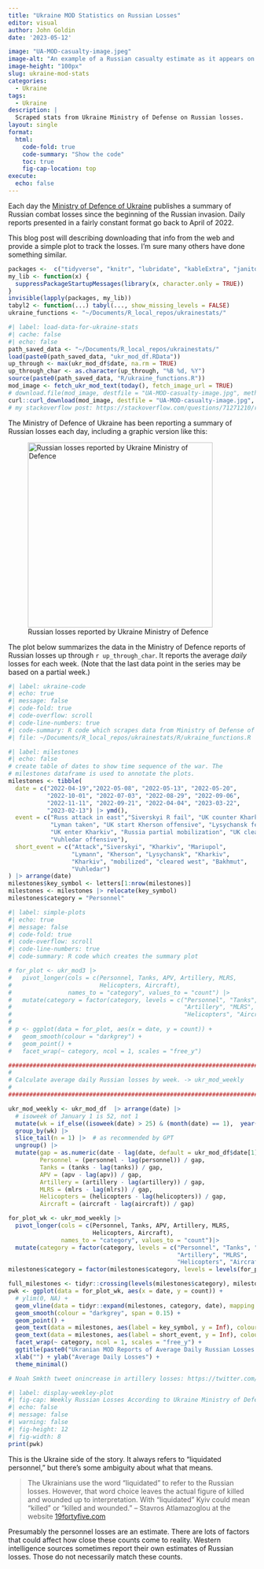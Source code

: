 ```yaml
---
title: "Ukraine MOD Statistics on Russian Losses"
editor: visual
author: John Goldin
date: '2023-05-12'

image: "UA-MOD-casualty-image.jpeg"
image-alt: "An example of a Russian casualty estimate as it appears on the Ukranian Ministry of Defense site"
image-height: "100px"
slug: ukraine-mod-stats
categories:
  - Ukraine
tags:
  - Ukraine
description: |
  Scraped stats from Ukraine Ministry of Defense on Russian losses.
layout: single
format:
  html:
    code-fold: true
    code-summary: "Show the code"
    toc: true
    fig-cap-location: top
execute: 
  echo: false
---
```


Each day the [Ministry of Defence of Ukraine](https://www.mil.gov.ua/en/news) publishes a summary of Russian combat losses since the beginning of the Russian invasion. Daily reports presented in a fairly constant format go back to April of 2022.

This blog post will describing downloading that info from the web and provide a simple plot to track the losses. I'm sure many others have done something similar.

```r
packages <-  c("tidyverse", "knitr", "lubridate", "kableExtra", "janitor", "hms", "kableExtra", "patchwork")
my_lib <- function(x) {
  suppressPackageStartupMessages(library(x, character.only = TRUE))
}
invisible(lapply(packages, my_lib))
tabyl2 <- function(...) tabyl(..., show_missing_levels = FALSE)
ukraine_functions <- "~/Documents/R_local_repos/ukrainestats/"
```

```r
#| label: load-data-for-ukraine-stats
#| cache: false
#| echo: false
path_saved_data <- "~/Documents/R_local_repos/ukrainestats/"
load(paste0(path_saved_data, "ukr_mod_df.RData"))
up_through <- max(ukr_mod_df$date, na.rm = TRUE)
up_through_char <- as.character(up_through, "%B %d, %Y")
source(paste0(path_saved_data, "R/ukraine_functions.R"))
mod_image <- fetch_ukr_mod_text(today(), fetch_image_url = TRUE)
# download.file(mod_image, destfile = "UA-MOD-casualty-image.jpg", method = "libcurl")
curl::curl_download(mod_image, destfile = "UA-MOD-casualty-image.jpg", quiet = TRUE)
# my stackoverflow post: https://stackoverflow.com/questions/71271210/r-markdown-cannot-open-url-when-using-download-file/76302352#76302352
```

The Ministry of Defence of Ukraine has been reporting a summary of Russian losses each day, including a graphic version like this:

![Russian losses reported by Ukraine Ministry of Defence](UA-MOD-casualty-image.jpg){width="376"}

The plot below summarizes the data in the Ministry of Defence reports of Russian losses
up through `r up_through_char`.
It reports the average *daily* losses for each week. (Note that the last data point in the
series may be based on a partial week.)




```r
#| label: ukraine-code
#| echo: true
#| message: false
#| code-fold: true
#| code-overflow: scroll
#| code-line-numbers: true
#| code-summary: R code which scrapes data from Ministry of Defense of Ukraine
#| file: ~/Documents/R_local_repos/ukrainestats/R/ukraine_functions.R
```

```r
#| label: milestones
#| echo: false
# create table of dates to show time sequence of the war. The
# milestones dataframe is used to annotate the plots.
milestones <- tibble(
  date = c("2022-04-19","2022-05-08", "2022-05-13", "2022-05-20", 
           "2022-10-01", "2022-07-03", "2022-08-29", "2022-09-06", 
           "2022-11-11", "2022-09-21", "2022-04-04", "2023-03-22",
           "2023-02-13") |> ymd(),
  event = c("Russ attack in east","Siverskyi R fail", "UK counter Kharkiv", "Mariupol Fell",
            "Lyman taken", "UK start Kherson offensive", "Lysychansk fell", "Kharkiv offensive", 
            "UK enter Kharkiv", "Russia partial mobilization", "UK cleared west", "2nd Zelinsky visit to Bakhmut",
            "Vuhledar offensive"),
  short_event = c("Attack","Siverskyi", "Kharkiv", "Mariupol", 
                  "Lymann", "Kherson", "Lysychansk", "Kharkiv", 
                  "Kharkiv", "mobilized", "cleared west", "Bakhmut",
                  "Vuhledar")
) |> arrange(date)
milestones$key_symbol <- letters[1:nrow(milestones)]
milestones <- milestones |> relocate(key_symbol)
milestones$category = "Personnel"
```

```r
#| label: simple-plots
#| echo: true
#| message: false
#| code-fold: true
#| code-overflow: scroll
#| code-line-numbers: true
#| code-summary: R code which creates the summary plot

# for_plot <- ukr_mod3 |> 
#   pivot_longer(cols = c(Personnel, Tanks, APV, Artillery, MLRS,
#                         Helicopters, Aircraft), 
#                names_to = "category", values_to = "count") |> 
#   mutate(category = factor(category, levels = c("Personnel", "Tanks", "APV",
#                                                 "Artillery", "MLRS", 
#                                                 "Helicopters", "Aircraft")))
# 
# p <- ggplot(data = for_plot, aes(x = date, y = count)) + 
#   geom_smooth(colour = "darkgrey") +
#   geom_point() + 
#   facet_wrap(~ category, ncol = 1, scales = "free_y")

#############################################################################
#
# Calculate average daily Russian losses by week. -> ukr_mod_weekly
#
#############################################################################

ukr_mod_weekly <- ukr_mod_df  |> arrange(date) |> 
  # isoweek of January 1 is 52, not 1
  mutate(wk = if_else((isoweek(date) > 25) & (month(date) == 1),  year(date) - 1, year(date)) * 100 + isoweek(date)) |> 
  group_by(wk) |> 
  slice_tail(n = 1) |>  # as recommended by GPT
  ungroup() |> 
  mutate(gap = as.numeric(date - lag(date, default = ukr_mod_df$date[1] - 1)),
         Personnel = (personnel - lag(personnel)) / gap,
         Tanks = (tanks - lag(tanks)) / gap,
         APV = (apv - lag(apv)) / gap,
         Artillery = (artillery - lag(artillery)) / gap,
         MLRS = (mlrs - lag(mlrs)) / gap,
         Helicopters = (helicopters - lag(helicopters)) / gap,
         Aircraft = (aircraft - lag(aircraft)) / gap)

for_plot_wk <- ukr_mod_weekly |> 
  pivot_longer(cols = c(Personnel, Tanks, APV, Artillery, MLRS,
                        Helicopters, Aircraft), 
               names_to = "category", values_to = "count")|> 
  mutate(category = factor(category, levels = c("Personnel", "Tanks", "APV",
                                                "Artillery", "MLRS", 
                                                "Helicopters", "Aircraft")))
milestones$category = factor(milestones$category, levels = levels(for_plot_wk$category))

full_milestones <- tidyr::crossing(levels(milestones$category), milestones$date)
pwk <- ggplot(data = for_plot_wk, aes(x = date, y = count)) + 
  # ylim(0, NA) +
  geom_vline(data = tidyr::expand(milestones, category, date), mapping = aes(xintercept = date), colour = "orange") +
  geom_smooth(colour = "darkgrey", span = 0.15) +
  geom_point() + 
  geom_text(data = milestones, aes(label = key_symbol, y = Inf), colour = "orange", vjust = 1, hjust = 0) +
  geom_text(data = milestones, aes(label = short_event, y = Inf), colour = "darkgrey", angle = 90, hjust = 1, vjust = 0) +
  facet_wrap(~ category, ncol = 1, scales = "free_y") +
  ggtitle(paste0("Ukranian MOD Reports of Average Daily Russian Losses Thru ", up_through_char)) + 
  xlab("") + ylab("Average Daily Losses") +
  theme_minimal()

# Noah Smkth tweet onincrease in artillery losses: https://twitter.com/Noahpinion/status/1660793977917046784
```

```r
#| label: display-weekley-plot
#| fig-cap: Weekly Russian Losses According to Ukraine Ministry of Defense
#| echo: false
#| message: false
#| warning: false
#| fig-height: 12
#| fig-width: 8
print(pwk)
```

This is the Ukraine side of the story. It always refers to "liquidated personnel," but there's some ambiguity about what that means.

> The Ukrainians use the word "liquidated" to refer to the Russian losses. However, that word choice leaves the actual figure of killed and wounded up to interpretation. With "liquidated" Kyiv could mean "killed" or "killed and wounded." -- Stavros Atlamazoglou at the website [19fortyfive.com](https://www.19fortyfive.com/2023/03/220000-dead-or-wounded-putins-ukraine-war-destroyed-the-russian-military/)

Presumably the personnel losses are an estimate. There are lots of factors that could affect
how close these counts come to reality. Western intelligence sources sometimes report their
own estimates of Russian losses. Those do not necessarily match these counts.
